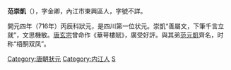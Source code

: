 '''范崇凱'''（{{bd|?||?||}}），字金卿，內江市東興區人，字號不詳。

開元四年（716年）丙辰科狀元，是四川第一位状元。崇凱“善屬文，下筆千言立就”，文思機敏。[[唐玄宗|唐玄宗]]曾命作《華萼樓賦》，廣受好評。與其弟[[范元凱|范元凱]]齊名，时称“梧酮双凤”。


[[Category:唐朝狀元|Category:唐朝狀元]]
[[Category:内江人|Category:内江人]]
[[Category:范姓|S]]
